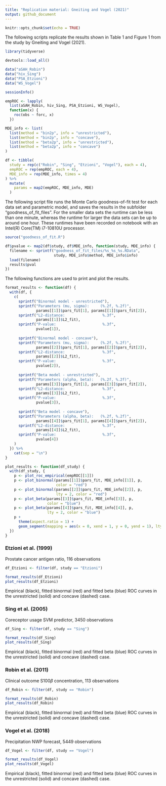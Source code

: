 ```yaml
---
title: "Replication material: Gneiting and Vogel (2021)"
output: github_document
---
```


```r
knitr::opts_chunk$set(echo = TRUE)

```

The following scripts replicate the results shown in Table 1 and Figure 1 from the study by Gneiting and Vogel (2021).

```r
library(tidyverse)

devtools::load_all()

data("aSAH_Robin")
data("hiv_Sing")
data("PSA_Etzioni")
data("WS_Vogel")

sessionInfo()

```

```r
empROC <- lapply(
  list(aSAH_Robin, hiv_Sing, PSA_Etzioni, WS_Vogel),
  function(x) {
    roc(obs ~ forc, x)
  })

MDE_info <- list(
  list(method = "bin2p", info = "unrestricted"),
  list(method = "bin2p", info = "concave"),
  list(method = "beta2p", info = "unrestricted"),
  list(method = "beta2p", info = "concave")
)

df <- tibble(
  study = rep(c("Robin", "Sing", "Etzioni", "Vogel"), each = 4),
  empROC = rep(empROC, each = 4),
  MDE_info = rep(MDE_info, times = 4)
) %>%
  mutate(
    params = map2(empROC, MDE_info, MDE)
  )

```

The following script file runs the Monte Carlo goodness-of-fit test for each data set and parametric model, and saves the results in the subfolder "goodness_of_fit_files". For the smaller data sets the runtime can be less than one minute, whereas the runtime for larger the data sets can be up to around one hour. These runtimes have been recorded on notebook with an Intel(R) Core(TM) i7-10810U processor.

```r
source("goodness_of_fit.R")

```


```r
df$pvalue <- map2(df$study, df$MDE_info, function(study, MDE_info) {
  filename <- sprintf("goodness_of_fit_files/%s_%s_%s.RData",
                      study, MDE_info$method, MDE_info$info)
  load(filename)
  results$pval
})

```

The following functions are used to print and plot the results.

```r
format_results <- function(df) {
  with(df, {
    c(
      sprintf("Binormal model - unrestricted"),
      sprintf("Parameters (mu, sigma):     (%.2f, %.2f)",
              params[[1]]$pars_fit[1], params[[1]]$pars_fit[2]),
      sprintf("L2-distance:                 %.3f",
              params[[1]]$L2_fit),
      sprintf("P-value:                     %.3f",
              pvalue[1]),
      
      sprintf("Binormal model - concave"),
      sprintf("Parameters (mu, sigma):     (%.2f, %.2f)",
              params[[2]]$pars_fit[1], params[[2]]$pars_fit[2]),
      sprintf("L2-distance:                 %.3f",
              params[[2]]$L2_fit),
      sprintf("P-value:                     %.3f",
              pvalue[2]),
      
      sprintf("Beta model - unrestricted"),
      sprintf("Parameters (alpha, beta):   (%.2f, %.2f)",
              params[[3]]$pars_fit[1], params[[3]]$pars_fit[2]),
      sprintf("L2-distance:                 %.3f",
              params[[3]]$L2_fit),
      sprintf("P-value:                     %.3f",
              pvalue[3]),
    
      sprintf("Beta model - concave"),
      sprintf("Parameters (alpha, beta):   (%.2f, %.2f)",
              params[[4]]$pars_fit[1], params[[4]]$pars_fit[2]),
      sprintf("L2-distance:                 %.3f",
              params[[4]]$L2_fit),
      sprintf("P-value:                     %.3f",
              pvalue[4])
    )
  }) %>%
    cat(sep = "\n")
}

plot_results <- function(df_study) {
  with(df_study, {
    p <- plot_roc_empirical(empROC[[1]])
    p <- plot_binormal(params[[1]]$pars_fit, MDE_info[[1]], p,
                       color = "red")
    p <- plot_binormal(params[[2]]$pars_fit, MDE_info[[2]], p,
                       lty = 2, color = "red")
    p <- plot_beta(params[[3]]$pars_fit, MDE_info[[3]], p,
                   color = "blue")
    p <- plot_beta(params[[4]]$pars_fit, MDE_info[[4]], p,
                   lty = 2, color = "blue")
    p +
      theme(aspect.ratio = 1) +
      geom_segment(mapping = aes(x = 0, xend = 1, y = 0, yend = 1), lty = 2)
  })
}
```



### Etzioni et al. (1999)

Prostate cancer antigen ratio, 116 observations

```r
df_Etzioni <- filter(df, study == "Etzioni")

format_results(df_Etzioni)
plot_results(df_Etzioni)

```

Empirical (black), fitted binormal (red) and fitted beta (blue) ROC curves in the unrestricted (solid) and concave (dashed) case.


### Sing et al. (2005)

Coreceptor usage SVM predictor, 3450 observations

```r
df_Sing <- filter(df, study == "Sing")

format_results(df_Sing)
plot_results(df_Sing)

```

Empirical (black), fitted binormal (red) and fitted beta (blue) ROC curves in the unrestricted (solid) and concave (dashed) case.

### Robin et al. (2011)

Clinical outcome S100$\beta$ concentration, 113 observations

```r
df_Robin <- filter(df, study == "Robin")

format_results(df_Robin)
plot_results(df_Robin)


```

Empirical (black), fitted binormal (red) and fitted beta (blue) ROC curves in the unrestricted (solid) and concave (dashed) case.


### Vogel et al. (2018)

Precipitation NWP forecast, 5449 observations

```r
df_Vogel <- filter(df, study == "Vogel")

format_results(df_Vogel)
plot_results(df_Vogel)

```

Empirical (black), fitted binormal (red) and fitted beta (blue) ROC curves in the unrestricted (solid) and concave (dashed) case.
